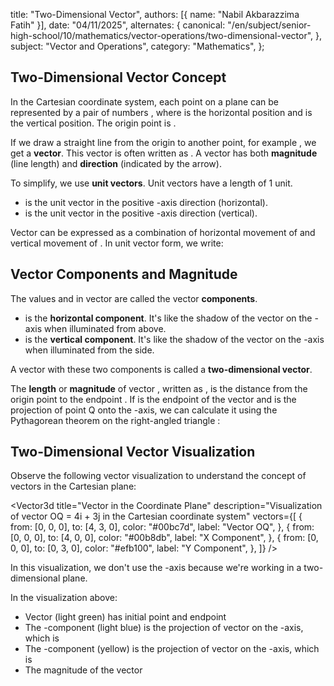 
  title: "Two-Dimensional Vector",
  authors: [{ name: "Nabil Akbarazzima Fatih" }],
  date: "04/11/2025",
  alternates: {
    canonical:
      "/en/subject/senior-high-school/10/mathematics/vector-operations/two-dimensional-vector",
  },
  subject: "Vector and Operations",
  category: "Mathematics",
};

## Two-Dimensional Vector Concept

In the Cartesian coordinate system, each point on a plane can be represented by a pair of numbers <InlineMath math="(x, y)" />, where <InlineMath math="x" /> is the horizontal position and <InlineMath math="y" /> is the vertical position. The origin point is <InlineMath math="O(0, 0)" />.

If we draw a straight line from the origin <InlineMath math="O" /> to another point, for example <InlineMath math="Q(x, y)" />, we get a **vector**. This vector is often written as <InlineMath math="\overrightarrow{OQ}" />. A vector has both **magnitude** (line length) and **direction** (indicated by the arrow).

To simplify, we use **unit vectors**. Unit vectors have a length of 1 unit.

- <InlineMath math="\mathbf{i}" /> is the unit vector in the positive <InlineMath math="x" />
  -axis direction (horizontal).
- <InlineMath math="\mathbf{j}" /> is the unit vector in the positive <InlineMath math="y" />
  -axis direction (vertical).

Vector <InlineMath math="\overrightarrow{OQ}" /> can be expressed as a combination of horizontal movement of <InlineMath math="x" /> and vertical movement of <InlineMath math="y" />. In unit vector form, we write:

<BlockMath math="\overrightarrow{OQ} = x\mathbf{i} + y\mathbf{j}" />

## Vector Components and Magnitude

The values <InlineMath math="x" /> and <InlineMath math="y" /> in vector <InlineMath math="\overrightarrow{OQ} = x\mathbf{i} + y\mathbf{j}" /> are called the vector **components**.

- <InlineMath math="x" /> is the **horizontal component**. It's like the shadow of
  the vector on the <InlineMath math="x" />
  -axis when illuminated from above.
- <InlineMath math="y" /> is the **vertical component**. It's like the shadow of
  the vector on the <InlineMath math="y" />
  -axis when illuminated from the side.

A vector with these two components is called a **two-dimensional vector**.

The **length** or **magnitude** of vector <InlineMath math="\overrightarrow{OQ}" />, written as <InlineMath math="|\overrightarrow{OQ}|" />, is the distance from the origin point <InlineMath math="O" /> to the endpoint <InlineMath math="Q" />. If <InlineMath math="Q(x,y)" /> is the endpoint of the vector and <InlineMath math="R(x,0)" /> is the projection of point Q onto the <InlineMath math="x" />-axis, we can calculate it using the Pythagorean theorem on the right-angled triangle <InlineMath math="ORQ" />:

<BlockMath math="|\overrightarrow{OQ}| = \sqrt{x^2 + y^2}" />

## Two-Dimensional Vector Visualization

Observe the following vector visualization to understand the concept of vectors in the Cartesian plane:

<Vector3d
  title="Vector in the Coordinate Plane"
  description="Visualization of vector OQ = 4i + 3j in the Cartesian coordinate system"
  vectors={[
    {
      from: [0, 0, 0],
      to: [4, 3, 0],
      color: "#00bc7d",
      label: "Vector OQ",
    },
    {
      from: [0, 0, 0],
      to: [4, 0, 0],
      color: "#00b8db",
      label: "X Component",
    },
    {
      from: [0, 0, 0],
      to: [0, 3, 0],
      color: "#efb100",
      label: "Y Component",
    },
  ]}
/>

In this visualization, we don't use the <InlineMath math="z" />-axis because we're working in a two-dimensional plane.

In the visualization above:

- Vector <InlineMath math="\overrightarrow{OQ}" /> (light green) has initial point <InlineMath math="O(0,0)" /> and endpoint <InlineMath math="Q(4,3)" />
- The <InlineMath math="x" />-component (light blue) is the projection of vector <InlineMath math="\overrightarrow{OQ}" /> on the <InlineMath math="x" />-axis, which is <InlineMath math="4\mathbf{i}" />
- The <InlineMath math="y" />-component (yellow) is the projection of vector <InlineMath math="\overrightarrow{OQ}" /> on the <InlineMath math="y" />-axis, which is <InlineMath math="3\mathbf{j}" />
- The magnitude of the vector <InlineMath math="|\overrightarrow{OQ}| = \sqrt{4^2 + 3^2} = \sqrt{16 + 9} = \sqrt{25} = 5" />
